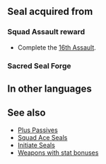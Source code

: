 {{Passive
|type=S
|exclusive=0
|1name=Squad Ace P 1
|1tagid=SID_第16迷宮の覇者1
|1effect=Grants HP+3.
|1cost=40
|1next=-
|2name=Squad Ace P 2
|2tagid=SID_第16迷宮の覇者2
|2effect=Grants HP+4.
|2cost=80
|2next=-
|3name=Squad Ace P 3
|3tagid=SID_第16迷宮の覇者3
|3effect=Grants HP+5.
|3cost=160
|statModifiers1=3,0,0,0,0
|statModifiers2=4,0,0,0,0
|statModifiers3=5,0,0,0,0
|alt1name=Squad Ace A 1
|alt2name=Squad Ace A 2
|alt3name=Squad Ace A 3
|canUseMove={{MoveList|all}}
|canUseWeapon={{WeaponList|all}}
|properties=
}}
==Seal acquired from==
===Squad Assault reward===
* Complete the [[16th Assault]].
===Sacred Seal Forge===
{{SealCosts
|seals=Squad Ace P 1;Squad Ace P 2;Squad Ace P 3
|badgeColor=Transparent 
|costs1=-
|costs2=60;200;50
|costs3=400;1000;100
}}
==In other languages==
{{OtherLanguages
|japanese=第１６迷宮の覇者
|german=Überfall-Ass P
|spanishEU=As del asalto P
|spanishLA=As del asalto P
|french=Assaut réussi P
|italian=Asso squadra P
|chineseTW=第１６迷宮的霸王
|portuguese=Esquadrão ás P
}}
==See also==
* [[Plus Passives]]
* [[Squad Ace Seals]]
* [[Initiate Seals]]
* [[:Category:Weapons with stat bonuses|Weapons with stat bonuses]]
{{Seals Navbox}}